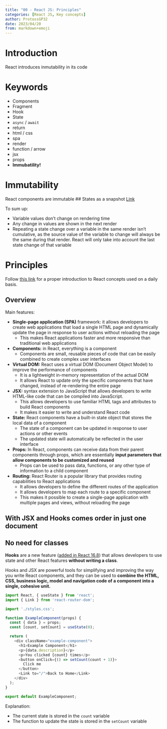```yaml
---
title: "00 - React JS: Principles"
categories: [React JS, Key concepts]
author: ProtossGP32
date: 2023/04/20
from: markdown+emoji
---
```


# Introduction
React introduces inmutability in its code

# Keywords

- Components
- Fragment
- Hook
- State
- `async` / `await`
- return
- html / css
- spa
- render
- function / arrow
- jsx
- props
- **Immubatility!**

# Immutability
React components are immutable
## States as a snapshot
[Link](https://react.dev/learn/state-as-a-snapshot#rendering-takes-a-snapshot-in-time)

To sum up:

- Variable values don't change on rendering time
- Any change in values are shown in the next render
- Repeating a state change over a variable in the same render isn't cumulative, as the source value of the variable to change will always be the same during that render. React will only take into account the last state change of that variable

# Principles
Follow [this link](https://beta.reactjs.org/learn) for a proper introduction to React concepts used on a daily basis.

## Overview
Main features:

- **Single-page application (SPA)** framework: it allows developers to create web applications that load a single HTML page and dynamically update the page in response to user actions without reloading the page
    - This makes React applications faster and more responsive than traditional web applications
- **Components:** in React, everything is a component
    - Components are small, reusable pieces of code that can be easily combined to create complex user interfaces
- **Virtual DOM:** React uses a virtual DOM (Document Object Model) to improve the performance of components
    - It is a lightweight in-memory representation of the actual DOM
    - It allows React to update only the specific components that have changed, instead of re-rendering the entire page
- **JSX:** syntax extension to JavaScript that allows developers to write HTML-like code that can be compiled into JavaScript.
    - This allows developers to use familiar HTML tags and attributes to build React components
    - It makes it easier to write and understand React code
- **State:** React components have a built-in state object that stores the local data of a component
    - The state of a component can be updated in response to user actions or other events
    - The updated state will automatically be reflected in the user interface
- **Props:** In React, components can receive data from their parent components through props, which are essentially **input parameters that allow components to be customized and reused**
    - Props can be used to pass data, functions, or any other type of information to a child component
- **Routing:** React Router is a popular library that provides routing capabilities to React applications
    - It allows developers to define the different routes of the application
    - It allows developers to map each route to a specific component
    - This makes it possible to create a single-page application with multiple pages and views, without reloading the page


## With JSX and Hooks comes order in just one document

:::{.callout-note}
## No need for classes
**Hooks** are a new feature ([added in React 16.8](https://reactjs.org/docs/hooks-intro.html)) that allows developers to use state and other React features **without writing a class**.
:::

Hooks and JSX are powerful tools for simplifying and improving the way you write React components, and they can be used to **combine the HTML, CSS, business logic, model and navigation code of a component into a single, cohesive unit.**

```.js
import React, { useState } from 'react';
import { Link } from 'react-router-dom';

import './styles.css';

function ExampleComponent(props) {
  const { data } = props;
  const [count, setCount] = useState(0);

  return (
    <div className="example-component">
      <h1>Example Component</h1>
      <p>{data.description}</p>
      <p>You clicked {count} times</p>
      <button onClick={() => setCount(count + 1)}>
        Click me
      </button>
      <Link to="/">Back to Home</Link>
    </div>
  );
}

export default ExampleComponent;
```

Explanation:

- The current state is stored in the `count` variable
- The function to update the state is stored in the `setCount` variable